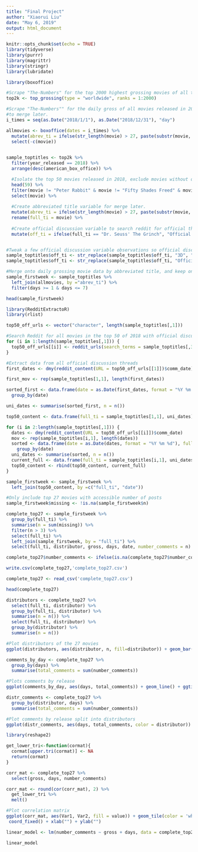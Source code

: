 ---
title: "Final Project"
author: "Xiaorui Liu"
date: "May 6, 2019"
output: html_document
---

```{r setup, include=FALSE}

knitr::opts_chunk$set(echo = TRUE)
library(tidyverse)
library(purrr)
library(magrittr)
library(stringr)
library(lubridate)

```

```{r, include=FALSE}

library(boxoffice)

#Scrape "The-Numbers" for the top 2000 highest grossing movies of all time for the release year
top2k <- top_grossing(type = "worldwide", ranks = 1:2000)

#Scrape "The-Numbers"" for the daily gross of all movies released in 2018 and create abbreviated title variable
#to merge later.
i_times = seq(as.Date("2018/1/1"), as.Date("2018/12/31"), "day")

allmovies <- boxoffice(dates = i_times) %>%
  mutate(abrev_ti = ifelse(str_length(movie) > 27, paste(substr(movie, 1, 27), ".", sep = ""), movie)) %>%
  select(-c(movie))
  
```

```{r}

sample_toptitles <- top2k %>%
  filter(year_released == 2018) %>%
  arrange(desc(american_box_office)) %>%

  #Isolate the top 50 movies released in 2018, exclude movies without official Reddit discussion threads.
  head(59) %>%
  filter(movie != "Peter Rabbit" & movie != "Fifty Shades Freed" & movie != "The House with a Clock in its Walls" & movie != "I Can Only Imagine" & movie != "Book Club" & movie != "Overboard" & movie != "Night School" & movie != "Sicario: Day of the Soldado" & movie != "I Feel Pretty") %>%
  select(movie) %>%
  
  #Create abbreviated title variable for merge later.
  mutate(abrev_ti = ifelse(str_length(movie) > 27, paste(substr(movie, 1, 27), ".", sep = ""), movie)) %>%
  rename(full_ti = movie) %>%
  
  #Create official discussion variable to search reddit for official threads.
  mutate(off_ti = ifelse(full_ti == "Dr. Seuss' The Grinch", "Official Discussion The Grinch", paste("Official Discussion", gsub("[^[:alnum:], ]+", " ", full_ti), sep=" ")))


#Tweak a few official discussion variable observations so official discussion thread can be found as the first search object.
sample_toptitles$off_ti <- str_replace(sample_toptitles$off_ti, "3D", "")
sample_toptitles$off_ti <- str_replace(sample_toptitles$off_ti, "Official Discussion Jurassic", "Official Jurassic")

#Merge onto daily grossing movie data by abbreviated title, and keep only the first 7 days after release.
sample_firstweek <- sample_toptitles %>%
  left_join(allmovies, by ="abrev_ti") %>%
  filter(days >= 1 & days <= 7)

head(sample_firstweek)

```

```{r, include=FALSE}

library(RedditExtractoR)
library(rlist)

top50_off_urls <- vector("character", length(sample_toptitles[,1]))

#Search Reddit for all movies in the top 50 of 2018 with official discussion threads
for (i in 1:length(sample_toptitles[,1])) {
  top50_off_urls[[i]] <- reddit_urls(search_terms = sample_toptitles[,3][i], subreddit = "movies")[["URL"]][1]
}

#Extract data from all official discussion threads
first_dates <- dmy(reddit_content(URL = top50_off_urls[[1]])$comm_date)

first_mov <- rep(sample_toptitles[1,1], length(first_dates))

sorted_first <- data.frame(date = as.Date(first_dates, format = "%Y %m %d"), full_ti = first_mov) %>%
  group_by(date)

uni_dates <- summarise(sorted_first, n = n())

top50_content <- data.frame(full_ti = sample_toptitles[1,1], uni_dates)

for (i in 2:length(sample_toptitles[,1])) {
  dates <- dmy(reddit_content(URL = top50_off_urls[[i]])$comm_date)
  mov <- rep(sample_toptitles[i,1], length(dates))
  sorted <- data.frame(date = as.Date(dates, format = "%Y %m %d"), full_ti = mov) %>%
    group_by(date)
  uni_dates <- summarise(sorted, n = n())
  current_full <- data.frame(full_ti = sample_toptitles[i,1], uni_dates)
  top50_content <- rbind(top50_content, current_full)
}

sample_firstweek <- sample_firstweek %>%
  left_join(top50_content, by =c("full_ti", "date"))

```

```{r, include=FALSE}

#Only include top 27 movies with accessible number of posts
sample_firstweek$missing <- !is.na(sample_firstweek$n) 

complete_top27 <- sample_firstweek %>%
  group_by(full_ti) %>%
  summarise(n = sum(missing)) %>%
  filter(n > 3) %>%
  select(full_ti) %>%
  left_join(sample_firstweek, by = "full_ti") %>%
  select(full_ti, distributor, gross, days, date, number_comments = n)

complete_top27$number_comments <- ifelse(is.na(complete_top27$number_comments), 0, complete_top27$number_comments)

write.csv(complete_top27,'complete_top27.csv')

```
```{r}

complete_top27 <- read_csv('complete_top27.csv')

head(complete_top27)

```

```{r}

distributors <- complete_top27 %>%
  select(full_ti, distributor) %>%
  group_by(full_ti, distributor) %>%
  summarise(n = n()) %>%
  select(full_ti, distributor) %>%
  group_by(distributor) %>%
  summarise(n = n())

#Plot distributors of the 27 movies
ggplot(distributors, aes(distributor, n, fill=distributor)) + geom_bar(stat = "identity") + theme(axis.text.x=element_text(size=rel(0.95), angle=30)) + ggtitle('Number of movies by distributor') + theme(plot.title = element_text(hjust = 0.5)) + xlab("Distributor") + ylab("Frequency")

```

```{r}

comments_by_day <- complete_top27 %>%
  group_by(days) %>%
  summarise(total_comments = sum(number_comments))

#Plots comments by release
ggplot(comments_by_day, aes(days, total_comments)) + geom_line() + ggtitle('Total number of comments by days after release') + theme(plot.title = element_text(hjust = 0.5)) + xlab("Days after release") + ylab("Total # of comments")

```

```{r}

distr_comments <- complete_top27 %>%
  group_by(distributor, days) %>%
  summarise(total_comments = sum(number_comments))

#Plot comments by release split into distributors
ggplot(distr_comments, aes(days, total_comments, color = distributor)) + geom_line() + ggtitle('Total number of comments by days after release') + theme(plot.title = element_text(hjust = 0.5)) + xlab("Days after release") + ylab("Total # of comments")

```

```{r}

library(reshape2)

get_lower_tri<-function(cormat){
  cormat[upper.tri(cormat)] <- NA
  return(cormat)
}

corr_mat <- complete_top27 %>%
  select(gross, days, number_comments)

corr_mat <- round(cor(corr_mat), 2) %>%
  get_lower_tri %>%
  melt()

#Plot correlation matrix
ggplot(corr_mat, aes(Var1, Var2, fill = value)) + geom_tile(color = 'white') + scale_fill_gradient2(low = "blue", high = "red", mid = "white", midpoint = 0, limit = c(-1,1), space = "Lab", name="Pearson\nCorrelation") + theme_minimal() + theme(axis.text.x = element_text(angle = 45, vjust = 1, size = 12, hjust = 1)) +
 coord_fixed() + xlab("") + ylab("")

```

```{r}

linear_model <- lm(number_comments ~ gross + days, data = complete_top27)

linear_model

```


















